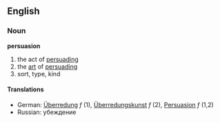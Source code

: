 ==English==
===Noun===
'''persuasion'''
#the act of [[persuade|persuading]]
#the [[art]] of [[persuade|persuading]]
#sort, type, kind
====Translations====
*German: [[Überredung]] ''f'' (1), [[Überredungskunst]] ''f'' (2), [[Persuasion]] ''f'' (1,2)
*Russian: убеждение